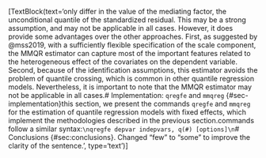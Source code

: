 [TextBlock(text='<edited_text>\nThey only differ in the value of the mediating factor, the unconditional quantile of the standardized residual. This may be a strong assumption, and may not be applicable in all cases. However, it does provide some advantages over the other approaches. First, as suggested by @mss2019, with a sufficiently flexible specification of the scale component, the MMQR estimator can capture most of the important features related to the heterogeneous effect of the covariates on the dependent variable. Second, because of the identification assumptions, this estimator avoids the problem of quantile crossing, which is common in other quantile regression models. Nevertheless, it is important to note that the MMQR estimator may not be applicable in all cases.\n\n# Implementation: `qregfe` and `mmqreg` {#sec-implementation}\n\nIn this section, we present the commands `qregfe` and `mmqreg` for the estimation of quantile regression models with fixed effects, which implement the methodologies described in the previous section.\n\nBoth commands follow a similar syntax:\n\n```\nqregfe depvar indepvars, q(#) [options]\n```\n\n# Conclusions {#sec:conclusions}\n</edited_text>\n\n<change_explanations>\n1. Changed "few" to "some" to improve the clarity of the sentence.\n</change_explanations>', type='text')]